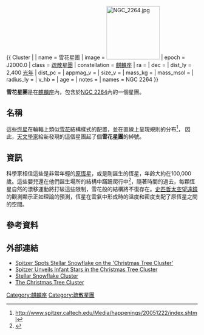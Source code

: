 {{ Cluster |
| name = 雪花星團
| image = [[Image:NGC_2264.jpg|140px]]
| epoch = J2000.0
| class = [[疏散星團|疏散星團]]
| constellation = [[麒麟座|麒麟座]] 
| ra = {{RA|6|41|}}
| dec = {{DEC|+9|34|22}}
| dist_ly = 2,400 [[光年|光年]]
| dist_pc =
| appmag_v = 
| size_v = 
| mass_kg = 
| mass_msol = 
| radius_ly = 
| v_hb = 
| age = 
| notes =
| names = NGC 2264 }}

'''雪花星團'''是在[[麒麟座|麒麟座]]內，包含於[[NGC_2264|NGC 2264]]內的一個星團。

== 名稱 ==
這些[[恆星|恆星]]在輪輻上類似[[雪|雪花]]結構樣式的配置，並在直線上呈現規則的分布<ref>http://www.spitzer.caltech.edu/Media/happenings/20051222/index.shtml</ref>， 因此，[[天文學家|天文學家]]給新發現的這個星團起了個'''雪花星團'''的綽號。

== 資訊 ==
科學家相信這些是非常年輕的[[原恆星|原恆星]]，或是剛誕生的恆星，年齡大約在100,000歲。這些嬰兒還在他們誕生場所的結構中蹣跚爬行中<ref>{{cite web |url=http://www.spitzer.caltech.edu/Media/mediaimages/sig/sig05-028.shtml |title=存档副本 |accessdate=2006-12-20 |deadurl=yes |archiveurl=https://web.archive.org/web/20060907091846/http://www.spitzer.caltech.edu/Media/mediaimages/sig/sig05-028.shtml |archivedate=2006-09-07 }}</ref>，隨著時間的過去，每顆恆星自然的漂移運動將打破這些限制，雪花般的結構將不復存在。[[史匹哲太空望遠鏡|史匹哲太空望遠鏡]]的觀測顯示正如理論的預測，恆星在雲氣中形成時的溫度和密度支配了原恆星之間的空間。

== 參考資料 ==
{{reflist}}

== 外部連結 ==
*[http://www.spitzer.caltech.edu/Media/happenings/20051222/index.shtml Spitzer Spots Stellar Snowflake on the 'Christmas Tree Cluster']
*[http://www.physorg.com/news9311.html Spitzer Unveils Infant Stars in the Christmas Tree Cluster]
*[https://web.archive.org/web/20060907091846/http://www.spitzer.caltech.edu/Media/mediaimages/sig/sig05-028.shtml Stellar Snowflake Cluster]
*[https://web.archive.org/web/20101201114501/http://tomsastroblog.com/?p=530 The Christmas Tree Cluster ]

{{NGC2264}}{{star-cluster-stub}}

[[Category:麒麟座|Category:麒麟座]]
[[Category:疏散星團|Category:疏散星團]]